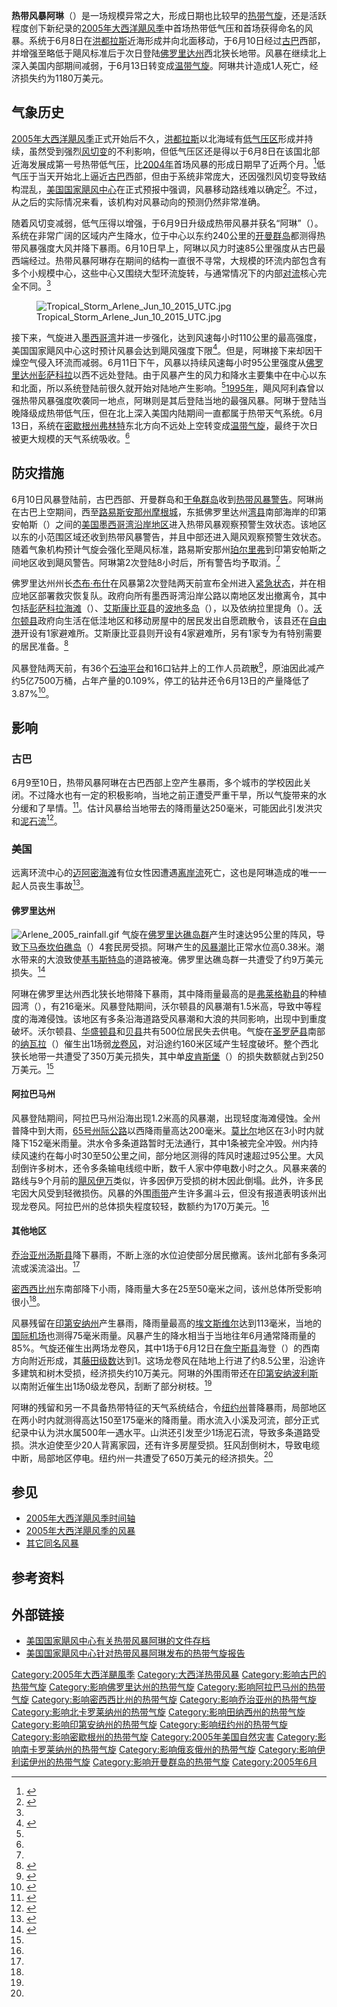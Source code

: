 {{noteTA
|G1=USState
}}
{{Infobox Hurricane
| Name=热带风暴阿琳<br />{{lang|en|Tropical Storm Arlene}}
| Type=热带风暴
| Year=2005
| Basin=Atl
| Image location=Arlene 11 june 2005 1645Z.jpg
| Image name=[[协调世界时|协调世界时]]2005年6月11日下午16点45分热带风暴阿琳的卫星照片
| Formed=2005年6月8日
| Dissipated=2008年6月16日
| Extratropical=2005年6月13日
| 1-min winds=60
| Pressure=989
| Damages=11.8
| Inflated=2
| Fatalities=直接导致1人死亡
| Areas=[[开曼群岛|开曼群岛]]、[[古巴|古巴]]、[[佛罗里达州|佛罗里达州]]、[[阿拉巴马州|阿拉巴马州]]
| Hurricane season=[[2005年大西洋飓风季|2005年大西洋飓风季]]
}}
'''热带风暴阿琳'''（{{lang-en|Tropical Storm Arlene}}）是一场规模异常之大，形成日期也比较早的[[热带气旋|热带气旋]]，还是活跃程度创下新纪录的[[2005年大西洋飓风季|2005年大西洋飓风季]]中首场热带低气压和首场获得命名的风暴。系统于6月8日在[[洪都拉斯|洪都拉斯]]近海形成并向北面移动，于6月10日经过[[古巴|古巴]]西部，并增强至略低于飓风标准后于次日登陆[[佛罗里达州|佛罗里达州]]西北狭长地带。风暴在继续北上深入美国内部期间减弱，于6月13日转变成[[温带气旋|温带气旋]]。阿琳共计造成1人死亡，经济损失约为1180万美元。

== 气象历史 ==
{{storm path|Arlene 2005 track.png}}
[[2005年大西洋飓风季|2005年大西洋飓风季]]正式开始后不久，[[洪都拉斯|洪都拉斯]]以北海域有[[低气压|低气压区]]形成并持续，虽然受到强烈[[风切变|风切变]]的不利影响，但低气压区还是得以于6月8日在该国北部近海发展成第一号热带低气压，比[[2004年大西洋飓风季|2004年]]首场风暴的形成日期早了近两个月。<ref name="ArleneTCR">{{cite web | author = National Hurricane Center | title = Tropical Cyclone Report: Tropical Storm Arlene | publisher = NOAA | accessdate = 2013-02-25 | format = PDF | archivedate = 2013-02-25 | archiveurl = https://web.archive.org/web/20130225082826/http://www.nhc.noaa.gov/pdf/TCR-AL012005_Arlene.pdf | deadurl = yes | url = http://www.nhc.noaa.gov/pdf/TCR-AL012005_Arlene.pdf }}</ref>低气压于当天开始北上逼近[[古巴|古巴]]西部，但由于系统非常庞大，还因强烈风切变导致结构混乱，[[国家飓风中心|美国国家飓风中心]]在正式预报中强调，风暴移动路线难以确定<ref name="NHC-disc2">{{cite web | author = National Hurricane Center | title = Discussion for Tropical Depression One, 11 p.m. EDT, June 8, 2005 | publisher = NOAA | archiveurl = https://web.archive.org/web/20121010221904/http://www.nhc.noaa.gov/archive/2005/dis/al012005.discus.002.shtml | deadurl = no | accessdate = 2015-08-08 | url = http://www.nhc.noaa.gov/archive/2005/dis/al012005.discus.002.shtml | archivedate = 2012-10-10 }}</ref>。不过，从之后的实际情况来看，该机构对风暴动向的预测仍然非常准确。

随着风切变减弱，低气压得以增强，于6月9日升级成热带风暴并获名“阿琳”（{{lang|en|Arlene}}）。系统在非常广阔的区域内产生降水，位于中心以东约240公里的[[开曼群岛|开曼群岛]]都测得热带风暴强度大风并降下暴雨。6月10日早上，阿琳以风力时速85公里强度从古巴最西端经过。热带风暴阿琳存在期间的结构一直很不寻常，大规模的环流内部包含有多个小规模中心，这些中心又围绕大型环流旋转，与通常情况下的内部[[对流|对流]]核心完全不同。<ref name="ArleneTCR"/>

[[File:Tropical_Storm_Arlene_Jun_10_2015_UTC.jpg|thumb]]

接下来，气旋进入[[墨西哥湾|墨西哥湾]]并进一步强化，达到风速每小时110公里的最高强度，美国国家飓风中心这时预计风暴会达到飓风强度下限<ref name="NHC-disc11">{{cite web | author = National Hurricane Center | title = Discussion for Tropical Depression One, 11 p.m. EDT, June 10, 2005 | publisher = NOAA | accessdate = 2015-08-08 | deadurl = no | archiveurl = https://web.archive.org/web/20121010221802/http://www.nhc.noaa.gov/archive/2005/dis/al012005.discus.011.shtml | url = http://www.nhc.noaa.gov/archive/2005/dis/al012005.discus.011.shtml | archivedate = 2012-10-10 }}</ref>。但是，阿琳接下来却因干燥空气侵入环流而减弱。6月11日下午，风暴以持续风速每小时95公里强度从[[佛罗里达州|佛罗里达州]][[彭萨科拉_(佛罗里达州)|彭萨科拉]]以西不远处登陆。由于风暴产生的风力和降水主要集中在中心以东和北面，所以系统登陆前很久就开始对陆地产生影响。<ref name="ArleneTCR" />[[1995年大西洋飓风季|1995年]]，飓风阿利森曾以强热带风暴强度吹袭同一地点，阿琳则是其后登陆当地的最强风暴。阿琳于登陆当晚降级成热带低气压，但在北上深入美国内陆期间一直都属于热带天气系统。6月13日，系统在[[密歇根州|密歇根州]][[弗林特_(密西根州)|弗林特]]东北方向不远处上空转变成[[温带气旋|温带气旋]]，最终于次日被更大规模的天气系统吸收。<ref name="ArleneTCR" />

== 防灾措施 ==
6月10日风暴登陆前，古巴西部、开曼群岛和[[干龟群岛|干龟群岛]]收到[[热带气旋警告|热带风暴警告]]。阿琳尚在古巴上空期间，西至[[路易斯安那州|路易斯安那州]][[摩根城_(路易斯安那州)|摩根城]]，东抵佛罗里达州[[湾县_(佛罗里达州)|湾县]]南部海岸的印第安帕斯（{{lang|en|Indian Pass}}）之间的[[美国墨西哥湾沿岸地区|美国墨西哥湾沿岸地区]]进入热带风暴观察预警生效状态。该地区以东的小范围区域还收到热带风暴警告，并且中部还进入飓风观察预警生效状态。随着气象机构预计气旋会强化至飓风标准，路易斯安那州[[珀尔里弗_(路易斯安那州)|珀尔里弗]]到印第安帕斯之间地区收到飓风警告。阿琳第2次登陆8小时后，所有警告均予取消。<ref name="ArleneTCR" />

佛罗里达州州长[[杰布·布什|杰布·布什]]在风暴第2次登陆两天前宣布全州进入[[紧急状态|紧急状态]]，并在相应地区部署救灾恢复队。政府向所有墨西哥湾沿岸公路以南地区发出撤离令，其中包括[[彭萨科拉海滩_(佛罗里达州)|彭萨科拉海滩]]（{{lang|en|Pensacola Beach}}）、[[艾斯康比亚县_(佛罗里达州)|艾斯康比亚县]]的[[波地多岛|波地多岛]]（{{lang|en|Perdido Key}}），以及依纳拉里提角（{{lang|en|Inerarity Point}}）。[[沃尔顿县_(佛罗里达州)|沃尔顿县]]政府向生活在低洼地区和移动房屋中的居民发出自愿疏散令，该县还在[[自由港_(佛罗里达州)|自由港]]开设有1家避难所。艾斯康比亚县则开设有4家避难所，另有1家专为有特别需要的居民准备。<ref name="Florida preparations">{{cite web | author = Florida State Emergency Response Team | title = Tropical Storm Arlene, Situation Report #1 | accessdate = 2012-09-28 | archivedate = 2012-09-28 | archiveurl = https://web.archive.org/web/20120928091056/http://www.floridadisaster.org/eoc/eoc_Activations/Ivan04/Reports/Sitrep_Arlene_061005_01.pdf | url = http://www.floridadisaster.org/eoc/eoc_Activations/Ivan04/Reports/Sitrep_Arlene_061005_01.pdf | deadurl = yes | format = PDF }}</ref>

风暴登陆两天前，有36个[[石油平台|石油平台]]和16口钻井上的工作人员疏散<ref name="Oil-evac">{{cite web | author = Minerals Management Service | title = Tropical Storm Arlene Evacuation and Production Shut-in Statistics, June 10, 2005 | archiveurl = https://web.archive.org/web/20100706184001/http://www.mms.gov/ooc/press/2005/press0610.htm | accessdate = 2010-07-06 | url = http://www.mms.gov/ooc/press/2005/press0610.htm | archivedate = 2010-07-06 | dead-url = yes }}</ref>，原油因此减产约5亿7500万桶，占年产量的0.109%，停工的钻井还令6月13日的产量降低了3.87%<ref name="Oil-shut-in">{{cite web | author = Minerals Management Service | title = Tropical Storm Arlene Evacuation and Production Shut-in Statistics, June 14, 2005 | accessdate = 2010-07-06 | url = http://www.mms.gov/ooc/press/2005/press0613.htm | deadurl = yes | archiveurl = https://web.archive.org/web/20100706183955/http://www.mms.gov/ooc/press/2005/press0613.htm | archivedate = 2010-07-06 }}</ref>。

== 影响 ==

=== 古巴 ===
6月9至10日，热带风暴阿琳在古巴西部上空产生暴雨，多个城市的学校因此关闭。不过降水也有一定的积极影响，当地之前正遭受严重干旱，所以气旋带来的水分缓和了旱情。<ref>{{cite web | author = Bill Kaczor | publisher = Associated Press | date = 2005-06-10 | accessdate = 2015-08-08 | title = Tropical Storm Arlene soaks Cuba, gains strength as it moves toward Deep South | url = http://www.highbeam.com/doc/1P1-109840823.html | archivedate = 2012-10-25 | archiveurl = https://web.archive.org/web/20121025155451/http://www.highbeam.com/doc/1P1-109840823.html | deadurl = yes | via = HighBeam Research }}</ref>。估计风暴给当地带去的降雨量达250毫米，可能因此引发洪灾和[[泥石流|泥石流]]<ref>{{cite web | author = Jennifer Kay | publisher = Associated Press | date = 2005-06-10 | accessdate = 2015-08-08 | title = Tropical Storm Arlene moves into Gulf of Mexico; wind speed strengthens to 55 mph (88 km/h) | archivedate = 2012-10-25 | archiveurl = https://web.archive.org/web/20121025155503/http://www.highbeam.com/doc/1P1-109840758.html | deadurl = yes | via = HighBeam Research | url = http://www.highbeam.com/doc/1P1-109840758.html }}</ref>。

=== 美国 ===
远离环流中心的[[迈阿密海滩|迈阿密海滩]]有位女性因遭遇[[离岸流|离岸流]]死亡，这也是阿琳造成的唯一一起人员丧生事故<ref name="Fl-riptide">{{cite news | author = Kaczor, Bill | title = Panhandle Braces for Tropical Storm Arlene | publisher = ABC | date = 2005-06-11 | url = http://abcnews.go.com/US/wireStory?id=839989 | accessdate = 2005-11-12 | archiveurl = https://web.archive.org/web/20051112091153/http://abcnews.go.com/US/wireStory?id=839989 | archivedate = 2005-11-12 | deadurl = yes }}</ref>。

==== 佛罗里达州 ====
[[File:Arlene_2005_rainfall.gif|right]]
气旋在[[佛罗里达礁岛群|佛罗里达礁岛群]]产生时速达95公里的阵风，导致[[下马泰坎伯礁岛|下马泰坎伯礁岛]]（{{lang|en|Lower Matecumbe Key}}）4套民房受损。阿琳产生的[[风暴潮|风暴潮]]比正常水位高0.38米。潮水带来的大浪致使[[基韦斯特岛|基韦斯特岛]]的道路被淹。佛罗里达礁岛群一共遭受了约9万美元损失。<ref name="Impact data">{{cite report | title = Storm Data and other unusual phenomena, June 2005 | publisher = NOAA | year = 2005}}</ref>

阿琳在佛罗里达州西北狭长地带降下暴雨，其中降雨量最高的是[[弗莱格勒县|弗莱格勒县]]的种植园湾（{{lang|en|Plantation Bay}}），有216毫米。风暴登陆期间，沃尔顿县的风暴潮有1.5米高，导致中等程度的海滩侵蚀。该地区有多条沿海道路受风暴潮和大浪的共同影响，出现中到重度破坏。沃尔顿县、[[华盛顿县_(佛罗里达州)|华盛顿县]]和[[贝县_(佛罗里达州)|贝县]]共有500位居民失去供电。气旋在[[圣罗萨县_(佛罗里达州)|圣罗萨县]]南部的[[纳瓦拉_(佛罗里达州)|纳瓦拉]]（{{lang|en|Navarre}}）催生出1场弱[[龙卷风|龙卷风]]，对沿途约160米区域产生轻度破坏。整个西北狭长地带一共遭受了350万美元损失，其中单[[皮肯斯堡|皮肯斯堡]]（{{lang|en|Fort Pickens}}）的损失数额就占到250万美元。<ref name="Impact data" />

==== 阿拉巴马州 ====
风暴登陆期间，阿拉巴马州沿海出现1.2米高的风暴潮，出现轻度海滩侵蚀。全州普降中到大雨，[[65号州际公路|65号州际公路]]以西降雨量高达200毫米。[[莫比尔_(阿拉巴马州)|莫比尔]]地区在3小时内就降下152毫米雨量。洪水令多条道路暂时无法通行，其中1条被完全冲毁。州内持续风速约在每小时30至50公里之间，部分地区测得的阵风时速超过95公里。大风刮倒许多树木，还令多条输电线缆中断，数千人家中停电数小时之久。风暴来袭的路线与9个月前的[[飓风伊万|飓风伊万]]类似，许多因伊万受损的树木因此倒塌。此外，许多民宅因大风受到轻微损伤。风暴的外围[[雨带|雨带]]产生许多漏斗云，但没有报道表明该州出现龙卷风。阿拉巴州的总体损失程度较轻，数额约为170万美元。<ref name="Impact data" />

==== 其他地区 ====
[[乔治亚州|乔治亚州]][[汤斯县_(乔治亚州)|汤斯县]]降下暴雨，不断上涨的水位迫使部分居民撤离。该州北部有多条河流或溪流溢出。<ref name="Impact data" />

[[密西西比州|密西西比州]]东南部降下小雨，降雨量大多在25至50毫米之间，该州总体所受影响很小<ref name="Impact data" />。

风暴残留在[[印第安纳州|印第安纳州]]产生暴雨，降雨量最高的[[埃文斯维尔_(印第安纳州)|埃文斯维尔]]达到113毫米，当地的[[印第安纳波利斯国际机场|国际机场]]也测得75毫米雨量。风暴产生的降水相当于当地往年6月通常降雨量的85%。气旋还催生出两场龙卷风，其中1场于6月12日在[[詹宁斯县_(印地安纳州)|詹宁斯县]]海登（{{lang|en|Hayden}}）的西南方向附近形成，其[[藤田级数|藤田级数]]达到{{lang|en|F}}1。这场龙卷风在陆地上行进了约8.5公里，沿途许多建筑和树木受损，经济损失约10万美元。阿琳的外围雨带还在[[印第安纳波利斯|印第安纳波利斯]]以南附近催生出1场{{lang|en|F}}0级龙卷风，刮断了部分树枝。<ref name="Impact data" />

阿琳的残留和另一不具备热带特征的天气系统结合，令[[纽约州|纽约州]]普降暴雨，局部地区在两小时内就测得高达150至175毫米的降雨量。雨水流入小溪及河流，部分正式纪录中认为洪水属500年一遇水平。山洪还引发至少1场泥石流，导致多条道路受损。洪水迫使至少20人背离家园，还有许多房屋受损。狂风刮倒树木，导致电缆中断，局部地区停电。纽约州一共遭受了650万美元的经济损失。<ref name="Impact data" />

== 参见 ==
{{Portal|热带气旋}}
* [[2005年大西洋飓风季时间轴|2005年大西洋飓风季时间轴]]
* [[2005年大西洋飓风季的风暴|2005年大西洋飓风季的风暴]]
* [[飓风阿琳|其它同名风暴]]

== 参考资料 ==
{{Reflist|30em}}

== 外部链接 ==
{{Commons category|Tropical Storm Arlene (2005)}}
* [http://www.nhc.noaa.gov/archive/2005/refresh/ARLENE+shtml/ 美国国家飓风中心有关热带风暴阿琳的文件存档]{{Wayback|url=http://www.nhc.noaa.gov/archive/2005/refresh/ARLENE+shtml/ |date=20150927231332 }}
* [https://web.archive.org/web/20130225082826/http://www.nhc.noaa.gov/pdf/TCR-AL012005_Arlene.pdf 美国国家飓风中心针对热带风暴阿琳发布的热带气旋报告]
{{2005 Atlantic hurricane season buttons}}

{{DEFAULTSORT:Arlene (2005)}}
[[Category:2005年大西洋颶風季|Category:2005年大西洋颶風季]]
[[Category:大西洋热带风暴|Category:大西洋热带风暴]]
[[Category:影响古巴的热带气旋|Category:影响古巴的热带气旋]]
[[Category:影响佛罗里达州的热带气旋|Category:影响佛罗里达州的热带气旋]]
[[Category:影响阿拉巴马州的热带气旋|Category:影响阿拉巴马州的热带气旋]]
[[Category:影响密西西比州的热带气旋|Category:影响密西西比州的热带气旋]]
[[Category:影响乔治亚州的热带气旋|Category:影响乔治亚州的热带气旋]]
[[Category:影响北卡罗莱纳州的热带气旋|Category:影响北卡罗莱纳州的热带气旋]]
[[Category:影响田纳西州的热带气旋|Category:影响田纳西州的热带气旋]]
[[Category:影响印第安纳州的热带气旋|Category:影响印第安纳州的热带气旋]]
[[Category:影响纽约州的热带气旋|Category:影响纽约州的热带气旋]]
[[Category:影响密歇根州的热带气旋|Category:影响密歇根州的热带气旋]]
[[Category:2005年美国自然灾害|Category:2005年美国自然灾害]]
[[Category:影响南卡罗莱纳州的热带气旋|Category:影响南卡罗莱纳州的热带气旋]]
[[Category:影响俄亥俄州的热带气旋|Category:影响俄亥俄州的热带气旋]]
[[Category:影响伊利诺伊州的热带气旋|Category:影响伊利诺伊州的热带气旋]]
[[Category:影响开曼群岛的热带气旋|Category:影响开曼群岛的热带气旋]]
[[Category:2005年6月|Category:2005年6月]]

{{Good article}}